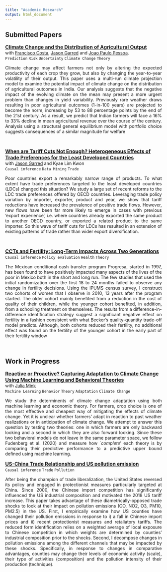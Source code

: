 ```yaml
---
title: "Academic Research"
output: html_document
---
```


## Submitted Papers

 <font size="3">[<b>Climate Change and the Distribution of Agricultural Output </b>](https://osf.io/preprints/socarxiv/yxzfu/)</font> <br>
with [Francisco Costa](https://sites.google.com/site/fjmcosta/), [Jason Garred](http://web5.uottawa.ca/www5/jasongarred/index.html) and [Joao Paulo Pessoa](https://sites.google.com/site/joaopaulocnpessoa/). <br>
`Prediction` `Risk` `Uncertainty` `Climate Change` `Theory`

<div style="text-align: justify">Climate change may affect farmers not only by altering the expected productivity
of each crop they grow, but also by changing the year-to-year volatility of their output.
This paper uses a multi-run climate projection model to examine the potential impact
of climate change on the distribution of agricultural outcomes in India. Our analysis
suggests that the negative impact of the evolving climate on the mean may present a
more urgent problem than changes in yield variability. Previously rare weather draws
resulting in poor agricultural outcomes (1-in-100 years) are projected to become the
norm, increasing by 53 to 88 percentage points by the end of the 21st century. As a
result, we predict that Indian farmers will face a 16% to 33% decline in mean agricultural
revenue over the course of the century. Analysis using a structural general equilibrium
model with portfolio choice suggests consequences of a similar magnitude for welfare</div>
<br>

<font size="3">[<b>When are Tariff Cuts Not Enough? Heterogeneous Effects of Trade Preferences for the Least Developed Countries</b>](ForgeGarredKwon2021.pdf)</font> <br>
with [Jason Garred](http://web5.uottawa.ca/www5/jasongarred/index.html) and Kyae Lim Kwon <br>
`Causal inference` `Data Mining` `Trade` 

<div style="text-align: justify">
Poor countries export a remarkably narrow range of products.  To what extent have trade preferences targeted to the least developed countries (LDCs) changed this situation?  We study a large set of recent reforms to the LDC trade preferences offered by OECD countries.  Leveraging trade policy variation by importer, exporter, product and year, we show that tariff reductions have increased the prevalence of positive trade flows.  However, new flows have been far more likely to emerge in cases with previous 'export experience', i.e.\ where countries already exported the same product to another OECD country, or exported a related product to the same importer.  So this wave of tariff cuts for LDCs has resulted in an extension of existing patterns of trade rather than wider export diversification.

 </div>
<br>

<font size="3">[<b>CCTs and Fertility: Long-Term Impacts Across Two Generations</b>](CCTs_and_Fertility__Long_Term_Impacts_Across_Two_Generations_JHR.pdf)</font> <br>
`Causal inference` `Policy evaluation` `Health` `Theory`

<div style="text-align: justify">The Mexican conditional cash transfer program Progresa, started in 1997, has been found to have positively impacted many aspects of the lives of the poor in Mexico both in the short and long run. The few studies that used the initial randomization over the first 18 to 24 months failed to observe any change in fertility decisions. Using the IPUMS census survey, I construct two cohorts of women that I observe in 2010, 13 years after the program started. The older cohort mainly benefited from a reduction in the cost of quality of their children, while the younger cohort benefited, in addition, from a schooling treatment on themselves. The results from a difference-in-difference identification strategy suggest a significant negative effect on fertility in a fashion consistent with what Becker’s quality-quantity trade-off model predicts. Although, both cohorts reduced their fertility, no additional effect was found on the fertility of the younger cohort in the early part of their fertility window </div> <br>


## Work in Progress

<font size="3">[<b>Reactive or Proactive? Capturing Adaptation to Climate Change Using Machine Learning and Behavioral Theories</b>]()</font> <br>
with [Julia Mink](https://julia-thompson.github.io/Julia-Mink/) <br>
`Machine Learning` `Behavior` `Theory` `Adaptation` `Climate Change`

<div style="text-align: justify">
We study the determinents of climate change adaptation using both machine learning and economic theory. For farmers, crop choice is one of the most effective and cheapest way of mitigating the effects of climate change. Yet it is unclear whether farmers' adapt in reaction to past weather realizations or in anticipation of climate change. We attempt to answer this question by testing two theories: one in which farmers are only backward looking and a second in which they are also forward looking.  Since these two behavioral models do not leave in the same parameter space, we follow Fudenberg et al. (2020) and measure how `_complete_' each theory is by comparing their predictive performance to a predictive upper bound defined using machine learning.


<font size="3">[<b>US-China Trade Relationship and US pollution emission</b>]()</font> <br>
`Causal inference` `Trade` `Pollution` <br>
<div style="text-align: justify">
After being the champion of trade liberalization, the United States reversed its policy and engaged in protectionist measures particularly targeted at China. Since 2000, the Chinese import competition has significantly influenced the US industrial composition and motivated the 2018 US tariff increase. This paper takes advantage of these diametrically-opposed trade shocks to look at their impact on pollution emissions (CO, NO2, O3, PM10, PM2.5) in the US. First, I empirically examine how US counties have changed their pollution emissions in response to i) a fall in Chinese import prices and ii) recent protectionist measures and retaliatory tariffs. The reduced form identification relies on a weighted average of local exposure to Chinese competition in which weights are determined by counties' industrial composition prior to the shocks. Second, I decompose changes in pollution emissions among the different channels that may be impacted by these shocks. Specifically, in response to changes in comparative advantages, counties may change their levels of economic activity (scale), their type of activities (composition) and the pollution intensity of their production (technique).




